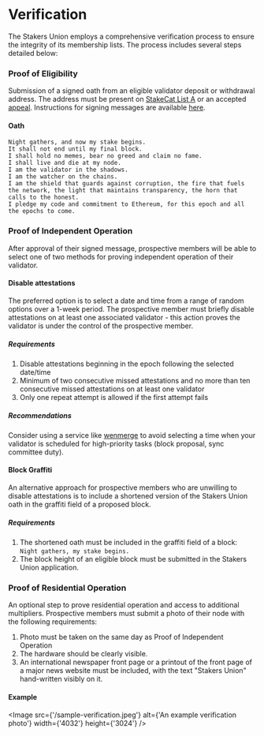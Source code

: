 
# Verification

The Stakers Union employs a comprehensive verification process to ensure the integrity of its membership lists. The process includes several steps detailed below:

<Steps>

### Proof of Eligibility

Submission of a signed oath from an eligible validator deposit or withdrawal address. The address must be present on [StakeCat List A](https://github.com/Stake-Cat/Solo-Stakers/blob/main/Solo-Stakers/Solo-Stakers-A.csv) or an accepted [appeal](/membership/appeals). Instructions for signing messages are available [here](/membership/verification/signing).

#### Oath

```text copy
Night gathers, and now my stake begins.
It shall not end until my final block.
I shall hold no memes, bear no greed and claim no fame.
I shall live and die at my node.
I am the validator in the shadows.
I am the watcher on the chains.
I am the shield that guards against corruption, the fire that fuels the network, the light that maintains transparency, the horn that calls to the honest.
I pledge my code and commitment to Ethereum, for this epoch and all the epochs to come.
```

### Proof of Independent Operation

After approval of their signed message, prospective members will be able to select one of two methods for proving independent operation of their validator.

#### Disable attestations
The preferred option is to select a date and time from a range of random options over a 1-week period. The prospective member must briefly disable attestations on at least one associated validator - this action proves the validator is under the control of the prospective member.

##### Requirements

1. Disable attestations beginning in the epoch following the selected date/time
1. Minimum of two consecutive missed attestations and no more than ten consecutive missed attestations on at least one validator
1. Only one repeat attempt is allowed if the first attempt fails

##### Recommendations

Consider using a service like [wenmerge](https://wenmerge.com/block-proposer-schedule/validator-proposal-subscription/) to avoid selecting a time when your validator is scheduled for high-priority tasks (block proposal, sync committee duty).

#### Block Graffiti
An alternative approach for prospective members who are unwilling to disable attestations is to include a shortened version of the Stakers Union oath in the graffiti field of a proposed block.

##### Requirements
1. The shortened oath must be included in the graffiti field of a block: `Night gathers, my stake begins.`
1. The block height of an eligible block must be submitted in the Stakers Union application.

### Proof of Residential Operation

An optional step to prove residential operation and access to additional multipliers. Prospective members must submit a photo of their node with the following requirements:

1. Photo must be taken on the same day as Proof of Independent Operation
1. The hardware should be clearly visible.
1. An international newspaper front page or a printout of the front page of a major news website must be included, with the text "Stakers Union" hand-written visibly on it.

#### Example

<Image
  src={'/sample-verification.jpeg'}
  alt={'An example verification photo'}
  width={'4032'}
  height={'3024'}
/>

</Steps>

